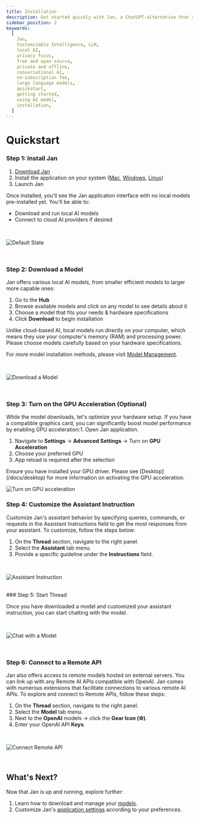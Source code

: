 ```yaml
---
title: Installation
description: Get started quickly with Jan, a ChatGPT-alternative that runs on your own computer, with a local API server. Learn how to install Jan and select an AI model to start chatting.
sidebar_position: 2
keywords:
  [
    Jan,
    Customizable Intelligence, LLM,
    local AI,
    privacy focus,
    free and open source,
    private and offline,
    conversational AI,
    no-subscription fee,
    large language models,
    quickstart,
    getting started,
    using AI model,
    installation,
  ]
---
```




# Quickstart
<Steps>

### Step 1: Install Jan
1. [Download Jan](/download)
2. Install the application on your system ([Mac](/docs/desktop/mac), [Windows](/docs/desktop/windows), [Linux](/docs/desktop/linux))
3. Launch Jan

Once installed, you'll see the Jan application interface with no local models pre-installed yet. You'll be able to:
- Download and run local AI models 
- Connect to cloud AI providers if desired
<br/>

![Default State](./_assets/default.gif)

<br/>

### Step 2: Download a Model
Jan offers various local AI models, from smaller efficient models to larger more capable ones:
1. Go to the **Hub**
2. Browse available models and click on any model to see details about it
3. Choose a model that fits your needs & hardware specifications
4. Click **Download** to begin installation
<Callout type="info">
Unlike cloud-based AI, local models run directly on your computer, which means they use your computer's memory (RAM) and processing power. Please choose models carefully based on your hardware specifications.
</Callout>

For more model installation methods, please visit [Model Management](/docs/models/manage-models).

<br/>

![Download a Model](./_assets/download-model2.gif)

<br/>

### Step 3: Turn on the GPU Acceleration (Optional)
While the model downloads, let's optimize your hardware setup. If you have a compatible graphics card, you can significantly boost model performance by enabling GPU acceleration:1. Open Jan application.
1. Navigate to **Settings** → **Advanced Settings** → Turn on **GPU Acceleration**
2. Choose your preferred GPU
3. App reload is required after the selection
<Callout type="info">
Ensure you have installed your GPU driver. Please see [Desktop](/docs/desktop) for more information on activating the GPU acceleration.
</Callout>
<br/>

![Turn on GPU acceleration](./_assets/gpu2.gif)


### Step 4: Customize the Assistant Instruction
Customize Jan's assistant behavior by specifying queries, commands, or requests in the Assistant Instructions field to get the most responses from your assistant. To customize, follow the steps below:
1. On the **Thread** section, navigate to the right panel.
2. Select the **Assistant** tab menu.
3. Provide a specific guideline under the **Instructions** field.
<br/>

![Assistant Instruction](./_assets/asst.gif)

<br/>
### Step 5: Start Thread

Once you have downloaded a model and customized your assistant instruction, you can start chatting with the model.

<br/>

![Chat with a Model](./_assets/chat.gif)

<br/>


### Step 6: Connect to a Remote API
Jan also offers access to remote models hosted on external servers. You can link up with any Remote AI APIs compatible with OpenAI. Jan comes with numerous extensions that facilitate connections to various remote AI APIs. To explore and connect to Remote APIs, follow these steps:
1. On the **Thread** section, navigate to the right panel.
2. Select the **Model** tab menu.
3. Next to the **OpenAI** models -> click the **Gear Icon (⚙️)**.
4. Enter your OpenAI API **Keys**.

<br/>

![Connect Remote API](./_assets/server-openai2.gif)

<br/>
</Steps>

## What's Next?
Now that Jan is up and running, explore further:
1. Learn how to download and manage your [models](/docs/models).
2. Customize Jan's [application settings](/docs/settings) according to your preferences.